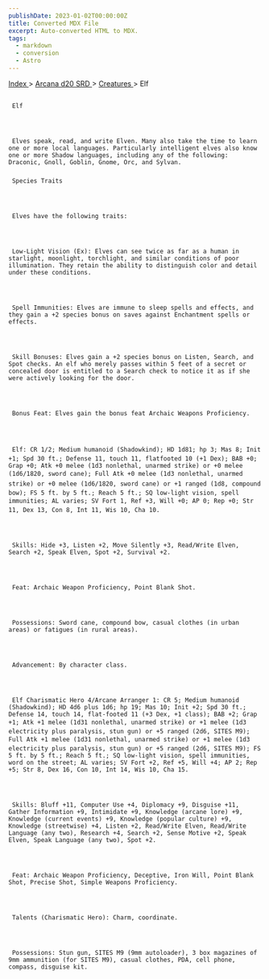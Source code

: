 ```yaml
---
publishDate: 2023-01-02T00:00:00Z
title: Converted MDX File
excerpt: Auto-converted HTML to MDX.
tags:
  - markdown
  - conversion
  - Astro
---
```







[
      Index
     ](-index)
     >
     [
      Arcana d20 SRD
     ](arcana-d20-srd-index)
     >
     [
      Creatures
     ](arcana-d20-srd-creatures-index)
     > Elf
    





## 
     Elf
    



     Elves speak, read, and write Elven. Many also take the time to learn one or more local languages. Particularly intelligent elves also know one or more Shadow languages, including any of the following: Draconic, Gnoll, Goblin, Gnome, Orc, and Sylvan.
    


### 
     Species Traits
    



     Elves have the following traits:
    



     Low-Light Vision (Ex): Elves can see twice as far as a human in starlight, moonlight, torchlight, and similar conditions of poor illumination. They retain the ability to distinguish color and detail under these conditions.
    



     Spell Immunities: Elves are immune to sleep spells and effects, and they gain a +2 species bonus on saves against Enchantment spells or effects.
    



     Skill Bonuses: Elves gain a +2 species bonus on Listen, Search, and Spot checks. An elf who merely passes within 5 feet of a secret or concealed door is entitled to a Search check to notice it as if she were actively looking for the door.
    



     Bonus Feat: Elves gain the bonus feat Archaic Weapons Proficiency.
    



     Elf: CR 1/2; Medium humanoid (Shadowkind); HD 1d81; hp 3; Mas 8; Init +1; Spd 30 ft.; Defense 11, touch 11, flatfooted 10 (+1 Dex); BAB +0; Grap +0; Atk +0 melee (1d3 nonlethal, unarmed strike) or +0 melee (1d6/1820, sword cane); Full Atk +0 melee (1d3 nonlethal, unarmed strike) or +0 melee (1d6/1820, sword cane) or +1 ranged (1d8, compound bow); FS 5 ft. by 5 ft.; Reach 5 ft.; SQ low-light vision, spell immunities; AL varies; SV Fort 1, Ref +3, Will +0; AP 0; Rep +0; Str 11, Dex 13, Con 8, Int 11, Wis 10, Cha 10.
    



     Skills: Hide +3, Listen +2, Move Silently +3, Read/Write Elven, Search +2, Speak Elven, Spot +2, Survival +2.
    



     Feat: Archaic Weapon Proficiency, Point Blank Shot.
    



     Possessions: Sword cane, compound bow, casual clothes (in urban areas) or fatigues (in rural areas).
    



     Advancement: By character class.
    



     Elf Charismatic Hero 4/Arcane Arranger 1: CR 5; Medium humanoid (Shadowkind); HD 4d6 plus 1d6; hp 19; Mas 10; Init +2; Spd 30 ft.; Defense 14, touch 14, flat-footed 11 (+3 Dex, +1 class); BAB +2; Grap +1; Atk +1 melee (1d31 nonlethal, unarmed strike) or +1 melee (1d3 electricity plus paralysis, stun gun) or +5 ranged (2d6, SITES M9); Full Atk +1 melee (1d31 nonlethal, unarmed strike) or +1 melee (1d3 electricity plus paralysis, stun gun) or +5 ranged (2d6, SITES M9); FS 5 ft. by 5 ft.; Reach 5 ft.; SQ low-light vision, spell immunities, word on the street; AL varies; SV Fort +2, Ref +5, Will +4; AP 2; Rep +5; Str 8, Dex 16, Con 10, Int 14, Wis 10, Cha 15.
    



     Skills: Bluff +11, Computer Use +4, Diplomacy +9, Disguise +11, Gather Information +9, Intimidate +9, Knowledge (arcane lore) +9, Knowledge (current events) +9, Knowledge (popular culture) +9, Knowledge (streetwise) +4, Listen +2, Read/Write Elven, Read/Write Language (any two), Research +4, Search +2, Sense Motive +2, Speak Elven, Speak Language (any two), Spot +2.
    



     Feat: Archaic Weapon Proficiency, Deceptive, Iron Will, Point Blank Shot, Precise Shot, Simple Weapons Proficiency.
    



     Talents (Charismatic Hero): Charm, coordinate.
    



     Possessions: Stun gun, SITES M9 (9mm autoloader), 3 box magazines of 9mm ammunition (for SITES M9), casual clothes, PDA, cell phone, compass, disguise kit.
    




